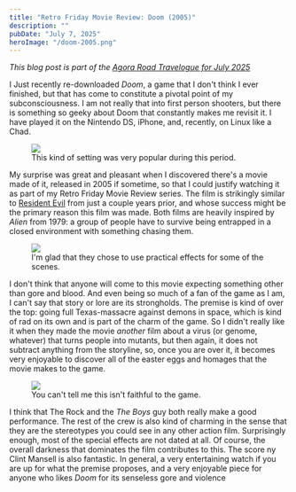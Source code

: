 ```yaml
---
title: "Retro Friday Movie Review: Doom (2005)"
description: ""
pubDate: "July 7, 2025"
heroImage: "/doom-2005.png"
---
```


_This blog post is part of the [Agora Road Travelogue for July 2025](https://forum.agoraroad.com/index.php?threads/agora-road-travelogue-july-25.8076/)_

I Just recently re-downloaded _Doom_, a game that I don't think I ever finished, but that has come to constitute a pivotal point of my subconsciousness. I am not really that into first person shooters, but there is something so geeky about Doom that constantly makes me revisit it. I have played it on the Nintendo DS, iPhone, and, recently, on Linux like a Chad.

<figure>
  <img src="/doom-1.png" />
  <figcaption>This kind of setting was very popular during this period.</figcaption>
</figure>

My surprise was great and pleasant when I discovered there's a movie made of it, released in 2005 if sometime, so that I could justify watching it as part of my Retro Friday Movie Review series. The film is strikingly similar to [Resident Evil](/blog/resident-evil-2002/) from just a couple years prior, and whose success might be the primary reason this film was made. Both films are heavily inspired by _Alien_ from 1979: a group of people have to survive being entrapped in a closed environment with something chasing them.

<figure>
  <img src="/doom-2.png" />
  <figcaption>I'm glad that they chose to use practical effects for some of the scenes.</figcaption>
</figure>

I don't think that anyone will come to this movie expecting something other than gore and blood. And even being so much of a fan of the game as I am, I can't say that story or lore are its strongholds. The premise is kind of over the top: going full Texas-massacre against demons in space, which is kind of rad on its own and is part of the charm of the game. So I didn't really like it when they made the movie _another_ film about a virus (or genome, whatever) that turns people into mutants, but then again, it does not subtract anything from the storyline, so, once you are over it, it becomes very enjoyable to discover all of the easter eggs and homages that the movie makes to the game.

<figure>
  <img src="/doom-3.gif" />
  <figcaption>You can't tell me this isn't faithful to the game.</figcaption>
</figure>

I think that The Rock and the _The Boys_ guy both really make a good performance. The rest of the crew is also kind of charming in the sense that they are the stereotypes you could see in any other action film. Surprisingly enough, most of the special effects are not dated at all. Of course, the overall darkness that dominates the film contributes to this. The score ny Clint Mansell is also fantastic. In general, a very entertaining watch if you are up for what the premise proposes, and a very enjoyable piece for anyone who likes _Doom_ for its senseless gore and violence